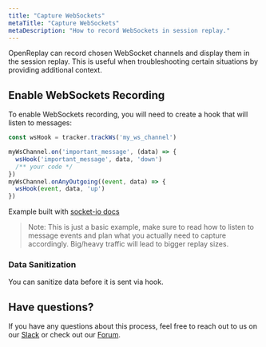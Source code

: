```yaml
---
title: "Capture WebSockets"
metaTitle: "Capture WebSockets"
metaDescription: "How to record WebSockets in session replay."
---
```


OpenReplay can record chosen WebSocket channels and display them in the session replay. This is useful when troubleshooting certain situations by providing additional context.

## Enable WebSockets Recording

To enable WebSockets recording, you will need to create a hook that will listen to messages:

```ts
const wsHook = tracker.trackWs('my_ws_channel')

myWsChannel.on('important_message', (data) => {
  wsHook('important_message', data, 'down')
  /** your code */
})
myWsChannel.onAnyOutgoing((event, data) => {
  wsHook(event, data, 'up')
})
```

Example built with [socket-io docs](https://socket.io/docs/v4/listening-to-events/)

> Note: This is just a basic example, make sure to read how to listen to message events and plan what you actually need to capture accordingly. Big/heavy traffic will lead to bigger replay sizes.

### Data Sanitization

You can sanitize data before it is sent via hook.

## Have questions?

If you have any questions about this process, feel free to reach out to us on our [Slack](https://slack.openreplay.com) or check out our [Forum](https://forum.openreplay.com).

